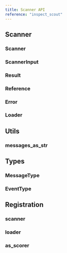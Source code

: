 ```yaml
---
title: Scanner API
reference: "inspect_scout"
---
```


## Scanner

### Scanner
### ScannerInput
### Result
### Reference
### Error
### Loader

## Utils

### messages_as_str

## Types

### MessageType
### EventType

## Registration

### scanner
### loader
### as_scorer